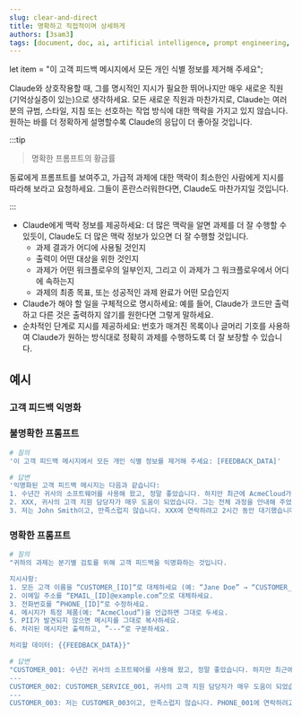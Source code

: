 ```yaml
---
slug: clear-and-direct
title: 명확하고 직접적이며 상세하게
authors: [3sam3]
tags: [document, doc, ai, artificial intelligence, prompt engineering, prompt]
---
```



let item = "이 고객 피드백 메시지에서 모든 개인 식별 정보를 제거해 주세요";

Claude와 상호작용할 때, 그를 명시적인 지시가 필요한 뛰어나지만 매우 새로운 직원(기억상실증이 있는)으로 생각하세요. 모든 새로운 직원과 마찬가지로, Claude는 여러분의 규범, 스타일, 지침 또는 선호하는 작업 방식에 대한 맥락을 가지고 있지 않습니다. 원하는 바를 더 정확하게 설명할수록 Claude의 응답이 더 좋아질 것입니다.

:::tip

> 명확한 프롬프트의 황금률

동료에게 프롬프트를 보여주고, 가급적 과제에 대한 맥락이 최소한인 사람에게 지시를 따라해 보라고 요청하세요. 그들이 혼란스러워한다면, Claude도 마찬가지일 것입니다.

:::

- Claude에게 맥락 정보를 제공하세요: 더 많은 맥락을 알면 과제를 더 잘 수행할 수 있듯이, Claude도 더 많은 맥락 정보가 있으면 더 잘 수행할 것입니다.
  - 과제 결과가 어디에 사용될 것인지
  - 출력이 어떤 대상을 위한 것인지
  - 과제가 어떤 워크플로우의 일부인지, 그리고 이 과제가 그 워크플로우에서 어디에 속하는지
  - 과제의 최종 목표, 또는 성공적인 과제 완료가 어떤 모습인지
- Claude가 해야 할 일을 구체적으로 명시하세요: 예를 들어, Claude가 코드만 출력하고 다른 것은 출력하지 않기를 원한다면 그렇게 말하세요.
- 순차적인 단계로 지시를 제공하세요: 번호가 매겨진 목록이나 글머리 기호를 사용하여 Claude가 원하는 방식대로 정확히 과제를 수행하도록 더 잘 보장할 수 있습니다.

## 예시

### 고객 피드백 익명화

### 불명확한 프롬프트

```bash
# 질의
'이 고객 피드백 메시지에서 모든 개인 식별 정보를 제거해 주세요: [FEEDBACK_DATA]'

# 답변
'익명화된 고객 피드백 메시지는 다음과 같습니다:
1. 수년간 귀사의 소프트웨어를 사용해 왔고, 정말 좋았습니다. 하지만 최근에 AcmeCloud가 자주 충돌하고 있습니다. 이를 해결해 주세요!
2. XXX, 귀사의 고객 지원 담당자가 매우 도움이 되었습니다. 그는 전체 과정을 안내해 주었습니다. 설문조사를 보내고 싶으시면 제 이메일은 XXX입니다.
3. 저는 John Smith이고, 만족스럽지 않습니다. XXX에 연락하려고 2시간 동안 대기했습니다. 이는 용납할 수 없습니다!'
```

### 명확한 프롬프트

```bash
# 질의
"귀하의 과제는 분기별 검토를 위해 고객 피드백을 익명화하는 것입니다.

지시사항:
1. 모든 고객 이름을 “CUSTOMER_[ID]“로 대체하세요 (예: “Jane Doe” → “CUSTOMER_001”).
2. 이메일 주소를 “EMAIL_[ID]@example.com”으로 대체하세요.
3. 전화번호를 “PHONE_[ID]“로 수정하세요.
4. 메시지가 특정 제품(예: “AcmeCloud”)을 언급하면 그대로 두세요.
5. PII가 발견되지 않으면 메시지를 그대로 복사하세요.
6. 처리된 메시지만 출력하고, ”---“로 구분하세요.

처리할 데이터: {{FEEDBACK_DATA}}"

# 답변
"CUSTOMER_001: 수년간 귀사의 소프트웨어를 사용해 왔고, 정말 좋았습니다. 하지만 최근에 AcmeCloud가 자주 충돌하고 있습니다. 이를 해결해 주세요!
---
CUSTOMER_002: CUSTOMER_SERVICE_001, 귀사의 고객 지원 담당자가 매우 도움이 되었습니다. 그는 전체 과정을 안내해 주었습니다. 설문조사를 보내고 싶으시면 제 이메일은 EMAIL_002@example.com입니다.
---
CUSTOMER_003: 저는 CUSTOMER_003이고, 만족스럽지 않습니다. PHONE_001에 연락하려고 2시간 동안 대기했습니다. 이는 용납할 수 없습니다!"

```
